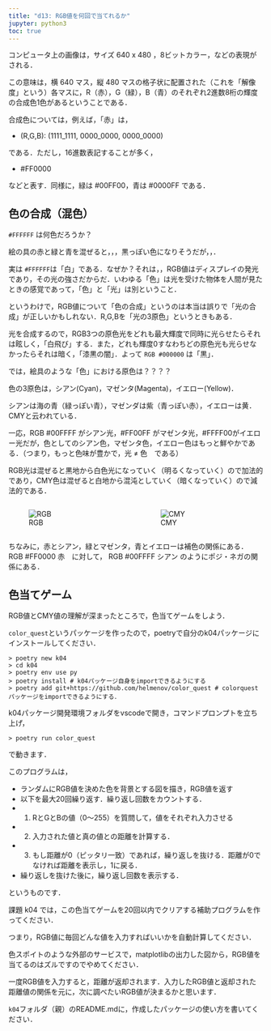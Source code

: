 ```yaml
---
title: "d13: RGB値を何回で当てれるか"
jupyter: python3
toc: true
---
```


コンピュータ上の画像は，サイズ 640 x 480 ，8ビットカラー，などの表現がされる．

この意味は，横 640 マス，縦 480 マスの格子状に配置された（これを「解像度」という）各マスに，R（赤），G（緑），B（青）のそれぞれ2進数8桁の輝度の合成色1色があるということである．

合成色については，例えば，「赤」は，

- (R,G,B): (1111_1111, 0000_0000, 0000_0000)

である．ただし，16進数表記することが多く，

- #FF0000

などと表す．同様に，緑は #00FF00，青は #0000FF である．

## 色の合成（混色）

`#FFFFFF` は何色だろうか？　

絵の具の赤と緑と青を混ぜると，，，黒っぽい色になりそうだが，，．

実は `#FFFFFF`は「白」である．なぜか？それは，，RGB値はディスプレイの発光であり，その光の強さだからだ．いわゆる「色」は光を受けた物体を人間が見たときの感覚であって，「色」と「光」は別ということ．

というわけで，RGB値について「色の合成」というのは本当は誤りで「光の合成」が正しいかもしれない．R,G,Bを「光の3原色」というときもある．

光を合成するので，RGB3つの原色光をどれも最大輝度で同時に光らせたらそれは眩しく，「白飛び」する．また，どれも輝度0すなわちどの原色光も光らせなかったらそれは暗く，「漆黒の闇」．よって `RGB #000000` は「黒」．

では，絵具のような「色」における原色は？？？？

色の3原色は，シアン(Cyan)，マゼンタ(Magenta)，イエロー(Yellow)．

シアンは海の青（緑っぽい青），マゼンダは紫（青っぽい赤），イエローは黄．CMYと云われている．

一応，RGB #00FFFF がシアン光，#FF00FF がマゼンタ光，#FFFF00がイエロー光だが，色としてのシアン色，マゼンタ色，イエロー色はもっと鮮やかである．（つまり，もっと色味が豊かで，光 ≠ 色　である）

RGB光は混ぜると黒地から白色光になっていく（明るくなっていく）ので加法的であり，CMY色は混ぜると白地から混沌としていく（暗くなっていく）ので減法的である．

::: {.columns}
::: {.column}
![RGB](rgb.png)
:::
::: {.column}
![CMY](cmy.png)
:::
:::

ちなみに，赤とシアン，緑とマゼンタ，青とイエローは補色の関係にある．
RGB #FF0000 赤　に対して， RGB #00FFFF シアン のようにポジ・ネガの関係にある．

## 色当てゲーム

RGB値とCMY値の理解が深まったところで，色当てゲームをしよう．

`color_quest`というパッケージを作ったので，poetryで自分のk04パッケージにインストールしてください．

```
> poetry new k04
> cd k04
> poetry env use py
> poetry install # k04パッケージ自身をimportできるようにする
> poetry add git+https://github.com/helmenov/color_quest # colorquestパッケージをimportできるようにする．
```

k04パッケージ開発環境フォルダをvscodeで開き，コマンドプロンプトを立ち上げ，

```
> poetry run color_quest
```

で動きます．


このプログラムは，

- ランダムにRGB値を決めた色を背景とする図を描き，RGB値を返す
- 以下を最大20回繰り返す．繰り返し回数をカウントする．
- 1. RとGとBの値（0～255）を質問して，値をそれぞれ入力させる
- 2. 入力された値と真の値との距離を計算する．
- 3. もし距離が0（ピッタリ一致）であれば，繰り返しを抜ける．距離が0でなければ距離を表示し，1に戻る．
- 繰り返しを抜けた後に，繰り返し回数を表示する．

というものです．

課題 k04 では，この色当てゲームを20回以内でクリアする補助プログラムを作ってください．

つまり，RGB値に毎回どんな値を入力すればいいかを自動計算してください．

色スポイトのような外部のサービスで，matplotlibの出力した図から，RGB値を当てるのはズルですのでやめてください．

一度RGB値を入力すると，距離が返却されます．入力したRGB値と返却された距離値の関係を元に，次に調べたいRGB値が決まるかと思います．

`k04`フォルダ（親）のREADME.mdに，作成したパッケージの使い方を書いてください．
